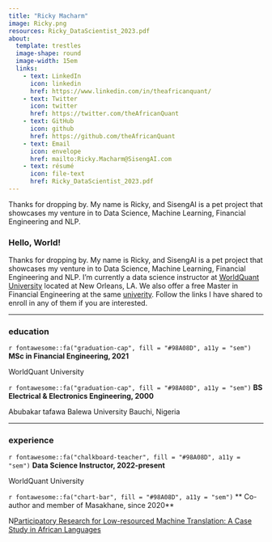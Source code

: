 ```yaml
---
title: "Ricky Macharm"
image: Ricky.png
resources: Ricky_DataScientist_2023.pdf
about: 
  template: trestles
  image-shape: round
  image-width: 15em
  links:
    - text: LinkedIn
      icon: linkedin
      href: https://www.linkedin.com/in/theafricanquant/
    - text: Twitter
      icon: twitter
      href: https://twitter.com/theAfricanQuant
    - text: GitHub
      icon: github
      href: https://github.com/theAfricanQuant
    - text: Email
      icon: envelope
      href: mailto:Ricky.Macharm@SisengAI.com
    - text: résumé
      icon: file-text
      href: Ricky_DataScientist_2023.pdf
---
```


Thanks for dropping by. My name is Ricky, and SisengAI is a pet project that showcases my venture in to Data Science, Machine Learning, Financial Engineering and NLP.


### Hello, World!    

<p class="topbr"> Thanks for dropping by. My name is Ricky, and SisengAI is a pet project that showcases my venture in to Data Science, Machine Learning, Financial Engineering and NLP. I'm currently a data science instructor at [WorldQuant University](https://www.wqu.edu/programs/applied-ds-lab) located at New Orleans, LA. We also offer a free Master in Financial Engineering at the same [univerity](https://www.wqu.edu/programs/mscfe/). Follow the links I have shared to enroll in any of them if you are interested.</p>

-----------------------------------------------------------------------------------------------------------------------------------

### education

<div class="topbr">
<p class="custom-subtitle">`r fontawesome::fa("graduation-cap", fill = "#98A08D", a11y = "sem")` **MSc in Financial Engineering, 2021**</p>  
<p class="custom-subtitle2">WorldQuant University</p>

<p class="custom-subtitle">`r fontawesome::fa("graduation-cap", fill = "#98A08D", a11y = "sem")` **BS Electrical & Electronics Engineering, 2000**</p>  
<p class="custom-subtitle2">Abubakar tafawa Balewa University Bauchi, Nigeria</p>
</div>

-----------------------------------------------------------------------------------------------------------------------------------

### experience

<div class="topbr">
<p class="custom-subtitle">`r fontawesome::fa("chalkboard-teacher", fill = "#98A08D", a11y = "sem")` **Data Science Instructor, 2022-present**</p>   
<p class="custom-subtitle2">WorldQuant University</p>  

<p class="custom-subtitle">`r fontawesome::fa("chart-bar", fill = "#98A08D", a11y = "sem")` ** Co-author and member of Masakhane, since 2020**</p>    
<p class="custom-subtitle2">N[Participatory Research for Low-resourced Machine Translation: A Case Study in African Languages](https://www.researchgate.net/publication/344505986_Participatory_Research_for_Low-resourced_Machine_Translation_A_Case_Study_in_African_Languages)</p>
</div>

